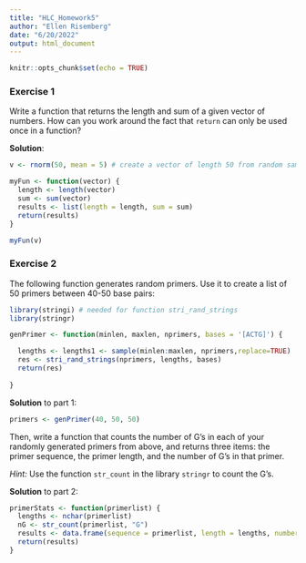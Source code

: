 ```yaml
---
title: "HLC_Homework5"
author: "Ellen Risemberg"
date: "6/20/2022"
output: html_document
---
```


```r
knitr::opts_chunk$set(echo = TRUE)
```

### Exercise 1

Write a function that returns the length and sum of a given vector of numbers. How can you work around the fact that `return` can only be used once in a function?

**Solution**:

```r
v <- rnorm(50, mean = 5) # create a vector of length 50 from random samples of a normal dist. with mean 5

myFun <- function(vector) {
  length <- length(vector)
  sum <- sum(vector)
  results <- list(length = length, sum = sum)
  return(results)
}

myFun(v)
```

### Exercise 2

The following function generates random primers. Use it to create a list of 50 primers between 40-50 base pairs:

```r
library(stringi) # needed for function stri_rand_strings
library(stringr)

genPrimer <- function(minlen, maxlen, nprimers, bases = '[ACTG]') {

  lengths <- lengths1 <- sample(minlen:maxlen, nprimers,replace=TRUE)
  res <- stri_rand_strings(nprimers, lengths, bases)
  return(res)
  
}
```

**Solution** to part 1:

```r
primers <- genPrimer(40, 50, 50)
```

Then, write a function that counts the number of G's in each of your randomly generated primers from above, and returns three items: the primer sequence, the primer length, and the number of G's in that primer.  

*Hint:* Use the function `str_count` in the library `stringr` to count the G's.

**Solution** to part 2:

```r
primerStats <- function(primerlist) {
  lengths <- nchar(primerlist)
  nG <- str_count(primerlist, "G")
  results <- data.frame(sequence = primerlist, length = lengths, numberG = nG)
  return(results)
}
```


